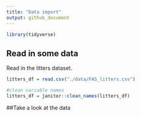 ```yaml
---
title: "Data import"
output: github_document
---
```


```r
library(tidyverse)

```

## Read in some data

Read in the litters dataset.

```r
litters_df = read.csv("./data/FAS_litters.csv")

#clean variable names
litters_df = janitor::clean_names(litters_df)

```

##Take a look at the data

